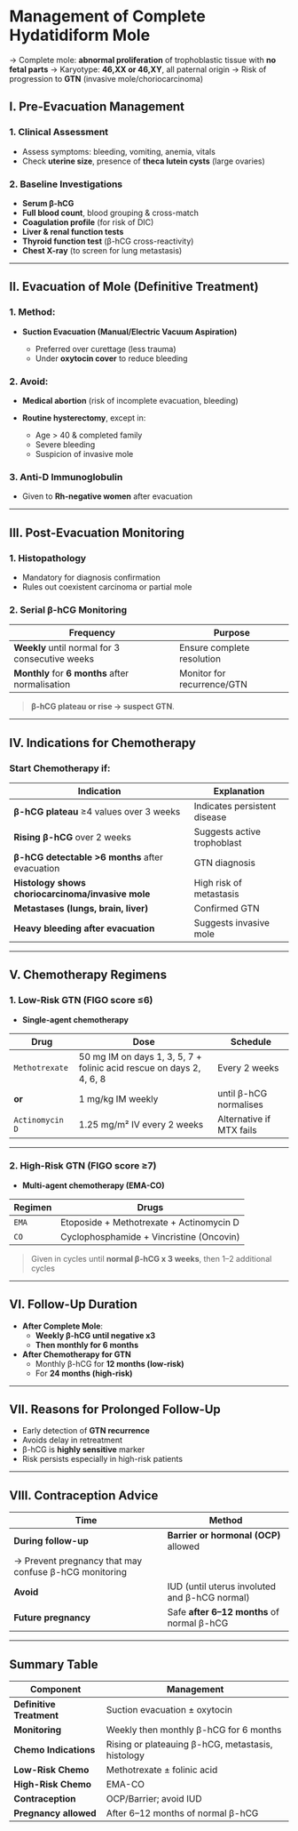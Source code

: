 # Management of Complete Hydatidiform Mole

→ Complete mole: **abnormal proliferation** of trophoblastic tissue with **no fetal parts**
→ Karyotype: **46,XX or 46,XY**, all paternal origin
→ Risk of progression to **GTN** (invasive mole/choriocarcinoma)

## I. Pre-Evacuation Management

### 1. Clinical Assessment

- Assess symptoms: bleeding, vomiting, anemia, vitals
- Check **uterine size**, presence of **theca lutein cysts** (large ovaries)

### 2. Baseline Investigations

- **Serum β-hCG**
- **Full blood count**, blood grouping & cross-match
- **Coagulation profile** (for risk of DIC)
- **Liver & renal function tests**
- **Thyroid function test** (β-hCG cross-reactivity)
- **Chest X-ray** (to screen for lung metastasis)

---

## II. Evacuation of Mole (Definitive Treatment)

### 1. Method:

- **Suction Evacuation (Manual/Electric Vacuum Aspiration)**

  - Preferred over curettage (less trauma)
  - Under **oxytocin cover** to reduce bleeding

### 2. Avoid:

- **Medical abortion** (risk of incomplete evacuation, bleeding)
- **Routine hysterectomy**, except in:

  - Age > 40 & completed family
  - Severe bleeding
  - Suspicion of invasive mole

### 3. Anti-D Immunoglobulin

- Given to **Rh-negative women** after evacuation

---

## III. Post-Evacuation Monitoring

### 1. Histopathology

- Mandatory for diagnosis confirmation
- Rules out coexistent carcinoma or partial mole

### 2. Serial β-hCG Monitoring

| Frequency                                        | Purpose                    |
| ------------------------------------------------ | -------------------------- |
| **Weekly** until normal for 3 consecutive weeks  | Ensure complete resolution |
| **Monthly** for **6 months** after normalisation | Monitor for recurrence/GTN |

> **β-hCG plateau or rise → suspect GTN**.

---

## IV. Indications for Chemotherapy

### Start Chemotherapy if:

| Indication                                        | Explanation                  |
| ------------------------------------------------- | ---------------------------- |
| **β-hCG plateau** ≥4 values over 3 weeks          | Indicates persistent disease |
| **Rising β-hCG** over 2 weeks                     | Suggests active trophoblast  |
| **β-hCG detectable >6 months** after evacuation   | GTN diagnosis                |
| **Histology shows choriocarcinoma/invasive mole** | High risk of metastasis      |
| **Metastases (lungs, brain, liver)**              | Confirmed GTN                |
| **Heavy bleeding after evacuation**               | Suggests invasive mole       |

---

## V. Chemotherapy Regimens

### 1. Low-Risk GTN (FIGO score ≤6)

- **Single-agent chemotherapy**

| Drug            | Dose                                                                 | Schedule                 |
| --------------- | -------------------------------------------------------------------- | ------------------------ |
| `Methotrexate`  | 50 mg IM on days 1, 3, 5, 7 + folinic acid rescue on days 2, 4, 6, 8 | Every 2 weeks            |
| **or**          | 1 mg/kg IM weekly                                                    | until β-hCG normalises   |
| `Actinomycin D` | 1.25 mg/m² IV every 2 weeks                                          | Alternative if MTX fails |

---

### 2. High-Risk GTN (FIGO score ≥7)

- **Multi-agent chemotherapy (EMA-CO)**

| Regimen | Drugs                                    |
| ------- | ---------------------------------------- |
| `EMA`   | Etoposide + Methotrexate + Actinomycin D |
| `CO`    | Cyclophosphamide + Vincristine (Oncovin) |

> Given in cycles until **normal β-hCG x 3 weeks**, then 1–2 additional cycles

---

## VI. Follow-Up Duration

- **After Complete Mole**:
  - **Weekly β-hCG until negative x3**
  - **Then monthly for 6 months**
- **After Chemotherapy for GTN**
  - Monthly β-hCG for **12 months (low-risk)**
  - For **24 months (high-risk)**

---

## VII. Reasons for Prolonged Follow-Up

- Early detection of **GTN recurrence**
- Avoids delay in retreatment
- β-hCG is **highly sensitive** marker
- Risk persists especially in high-risk patients

---

## VIII. Contraception Advice

| Time                                                  | Method                                        |
| ----------------------------------------------------- | --------------------------------------------- |
| **During follow-up**                                  | **Barrier or hormonal (OCP)** allowed         |
| → Prevent pregnancy that may confuse β-hCG monitoring |                                               |
| **Avoid**                                             | IUD (until uterus involuted and β-hCG normal) |
| **Future pregnancy**                                  | Safe **after 6–12 months** of normal β-hCG    |

---

## Summary Table

| Component                | Management                                        |
| ------------------------ | ------------------------------------------------- |
| **Definitive Treatment** | Suction evacuation ± oxytocin                     |
| **Monitoring**           | Weekly then monthly β-hCG for 6 months            |
| **Chemo Indications**    | Rising or plateauing β-hCG, metastasis, histology |
| **Low-Risk Chemo**       | Methotrexate ± folinic acid                       |
| **High-Risk Chemo**      | EMA-CO                                            |
| **Contraception**        | OCP/Barrier; avoid IUD                            |
| **Pregnancy allowed**    | After 6–12 months of normal β-hCG                 |
